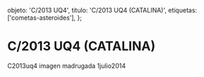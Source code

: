 
  objeto: 'C/2013 UQ4',
  titulo: 'C/2013 UQ4 (CATALINA)',
  etiquetas: ['cometas-asteroides'],
};

# C/2013 UQ4 (CATALINA)

<Imagen
  src="registro/c2013-uq4_20121200_3_c2013uq4_es.jpg"
  fecha="20121200"
/>

<Imagen
  src="registro/c2013-uq4_20121200_2_c2013uq4_sig.jpg"
  fecha="20121200"
/>

<Imagen
  src="registro/c2013-uq4_20140701_1_c2013uq4_20140701_i88z.jpg"
  fecha="20140701"
/>

C2013uq4 imagen madrugada 1julio2014